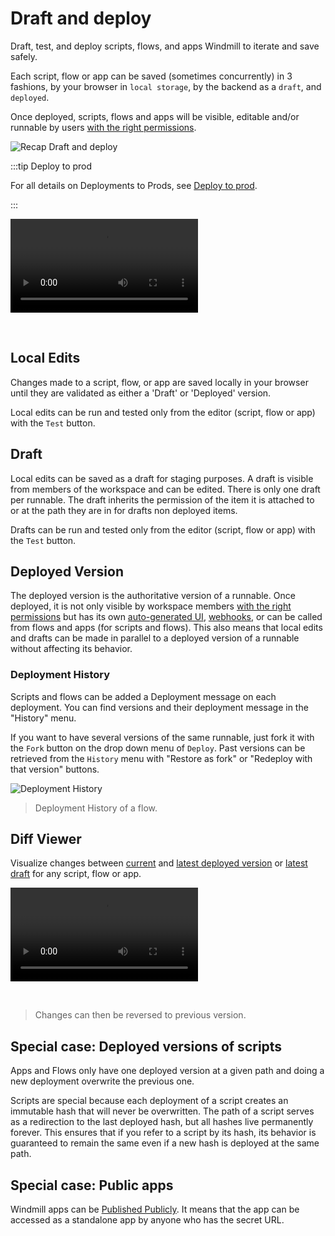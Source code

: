 
# Draft and deploy

Draft, test, and deploy scripts, flows, and apps Windmill to iterate and save safely.

Each script, flow or app can be saved (sometimes concurrently) in 3 fashions, by your browser in `local storage`, by the backend as a `draft`, and `deployed`.

Once deployed, scripts, flows and apps will be visible, editable and/or runnable by users [with the right permissions](../16_roles_and_permissions/index.mdx).

![Recap Draft and deploy](./recap_draft_and_deploy.png "Recap Draft and deploy")

:::tip Deploy to prod

For all details on Deployments to Prods, see [Deploy to prod](../../advanced/12_deploy_to_prod/index.mdx).

:::

<video
	className="border-2 rounded-lg object-cover w-full h-full dark:border-gray-800"
	autoPlay
	controls
	id="main-video"
	src="/videos/draft_and_deploy.mp4"
/>

<br />

## Local Edits

Changes made to a script, flow, or app are saved locally in your browser until they are validated as either a 'Draft' or 'Deployed' version.

Local edits can be run and tested only from the editor (script, flow or app) with the `Test` button.

## Draft

Local edits can be saved as a draft for staging purposes. A draft is visible from members of the workspace and can be edited. There is only one draft per runnable. The draft inherits the permission of the item it is attached to or at the path they are in for drafts non deployed items.

Drafts can be run and tested only from the editor (script, flow or app) with the `Test` button.

## Deployed Version

The deployed version is the authoritative version of a runnable. Once deployed, it is not only visible by workspace members [with the right permissions](../16_roles_and_permissions/index.mdx) but has its own [auto-generated UI](../6_auto_generated_uis/index.mdx), [webhooks](../4_webhooks/index.mdx), or can be called from flows and apps (for scripts and flows). This also means that local edits and drafts can be made in parallel to a deployed version of a runnable without affecting its behavior.

### Deployment History

Scripts and flows can be added a Deployment message on each deployment. You can find versions and their deployment message in the "History" menu.

If you want to have several versions of the same runnable, just fork it with the `Fork` button on the drop down menu of `Deploy`. Past versions can be retrieved from the `History` menu with "Restore as fork" or "Redeploy with that version" buttons.

![Deployment History](../../assets/script_editor/deployment_history.png 'Deployment History')

> Deployment History of a flow.

## Diff Viewer

Visualize changes between [current](#local-edits) and [latest deployed version](#deployed-version) or [latest draft](#draft) for any script, flow or app.

<video
	className="border-2 rounded-lg object-cover w-full h-full dark:border-gray-800"
	controls
	src="/videos/diff_viewer.mp4"
/>

<br />

> Changes can then be reversed to previous version.

## Special case: Deployed versions of scripts

Apps and Flows only have one deployed version at a given path and doing a new deployment overwrite the previous one.

Scripts are special because each deployment of a script creates an immutable hash that will never be overwritten. The path of a script serves as a redirection to the last deployed hash, but all hashes live permanently forever. This ensures that if you refer to a script by its hash, its behavior is guaranteed to remain the same even if a new hash is deployed at the same path.

<div className="grid grid-cols-2 gap-6 mb-4">
	<DocCard
		title="Versioning"
		description="Scripts, when deployed, can have a parent script identified by its hash."
		href="/docs/core_concepts/versioning#script-versioning"
	/>
</div>

## Special case: Public apps

Windmill apps can be [Published Publicly](../../apps/8_public_apps.mdx). It means that the app can be accessed as a standalone app by anyone who has the secret URL.

<div className="grid grid-cols-2 gap-6 mb-4">
	<DocCard
		title="Public apps"
		description="Apps can be accessed as a standalone app by anyone who has the secret URL"
		href="/docs/apps/public_apps"
	/>
</div>
